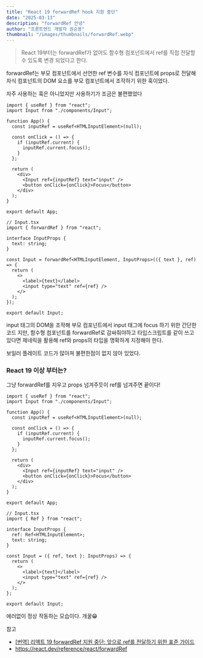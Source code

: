 ```yaml
---
title: "React 19 forwardRef hook 지원 중단"
date: "2025-03-13"
description: "forwardRef 안녕"
author: "프론트엔드 개발자 권순용"
thumbnail: "/images/thumbnails/forwardRef.webp"
---
```


> React 19부터는 forwardRef가 없어도 함수형 컴포넌트에서 ref를 직접 전달할 수 있도록 변경 되었다고 한다.

forwardRef는 부모 컴포넌트에서 선언한 ref 변수를 자식 컴포넌트에 props로 전달해 자식 컴포넌트의 DOM 요소를 부모 컴포넌트에서 조작하기 위한 훅이었다.

자주 사용하는 훅은 아니었지만 사용하기가 조금은 불편했었다

```tsx
import { useRef } from "react";
import Input from "./components/Input";

function App() {
  const inputRef = useRef<HTMLInputElement>(null);

  const onClick = () => {
    if (inputRef.current) {
      inputRef.current.focus();
    }
  };

  return (
    <div>
      <Input ref={inputRef} text="input" />
      <button onClick={onClick}>Focus</button>
    </div>
  );
}

export default App;
```

```tsx
// Input.tsx
import { forwardRef } from "react";

interface InputProps {
  text: string;
}

const Input = forwardRef<HTMLInputElement, InputProps>(({ text }, ref) => {
  return (
    <>
      <label>{text}</label>
      <input type="text" ref={ref} />
    </>
  );
});

export default Input;
```

input 태그의 DOM을 조작해 부모 컴포넌트에서 input 태그에 focus 하기 위한 간단한 코드 지만, 함수형 컴포넌트를 forwardRef로 감싸줘야하고 타입스크립트를 같이 쓰고 있다면 제네릭을 활용해 ref와 props의 타입을 명확하게 지정해야 한다.

보일러 플레이트 코드가 많아져 불편한점이 없지 않아 있었다.

### React 19 이상 부터는?

그냥 forwardRef를 지우고 props 넘겨주듯이 ref를 넘겨주면 끝이다!

```tsx
import { useRef } from "react";
import Input from "./components/Input";

function App() {
  const inputRef = useRef<HTMLInputElement>(null);

  const onClick = () => {
    if (inputRef.current) {
      inputRef.current.focus();
    }
  };

  return (
    <div>
      <Input ref={inputRef} text="input" />
      <button onClick={onClick}>Focus</button>
    </div>
  );
}

export default App;
```

```tsx
// Input.tsx
import { Ref } from "react";

interface InputProps {
  ref: Ref<HTMLInputElement>;
  text: string;
}

const Input = ({ ref, text }: InputProps) => {
  return (
    <>
      <label>{text}</label>
      <input type="text" ref={ref} />
    </>
  );
};

export default Input;
```

에러없이 정상 작동하는 모습이다. 개꿀😁

참고

- [[번역] 리액트 19 forwardRef 지원 중단: 앞으로 ref를 전달하기 위한 표준 가이드](https://siosio3103.medium.com/%EB%B2%88%EC%97%AD-%EB%A6%AC%EC%95%A1%ED%8A%B8-19-forwardref-%EC%A7%80%EC%9B%90-%EC%A4%91%EB%8B%A8-%EC%95%9E%EC%9C%BC%EB%A1%9C-ref%EB%A5%BC-%EC%A0%84%EB%8B%AC%ED%95%98%EA%B8%B0-%EC%9C%84%ED%95%9C-%ED%91%9C%EC%A4%80-%EA%B0%80%EC%9D%B4%EB%93%9C-13c02855efd8)
- https://react.dev/reference/react/forwardRef
